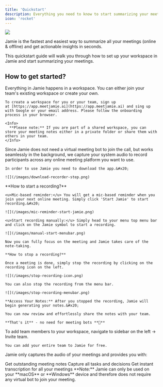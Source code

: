 ```yaml
---
title: 'Quickstart'
description: Everything you need to know to start summarizing your meetings with Jamie. This quickstart guide will walk you through how to set up your account and start summarize your meetings.
icon: 'rocket'
---
```


![](/images/quickstart-hero.png)

Jamie is the fastest and easiest way to summarize all your meetings (online & offline) and get actionable insights in seconds.

This quickstart guide will walk you through how to set up your workspace in Jamie and start summarizing your meetings.

## How to get started?

<AccordionGroup>
  <Accordion title="Create your workspace" defaultOpen={false} icon="seedling">
    Everything in Jamie happens in a workspace. You can either join your team's existing workspace or create your own.&#x20;

    To create a workspace for you or your team, sign up at [https://app.meetjamie.ai](https://app.meetjamie.ai) and sing up with Google or your email address. Please follow the onboarding process in your browser.

    <Info>
      **Please note:** If you are part of a shared workspace, you can store your meeting notes either in a private folder or share them with others in your team.
    </Info>
  </Accordion>

  <Accordion title="Download Recorder" defaultOpen={false} icon="download">
    Since Jamie does not need a virtual meeting bot to join the call, but works seamlessly in the background, we capture your system audio to record participants across any online meeting platform you want to use.&#x20;

    In order to use Jamie you need to download the app.&#x20;

    ![](/images/download-recorder-step.png)
  </Accordion>

  <Accordion title="Summarize your first meeting" defaultOpen={false} icon="chalkboard-user">
    **How to start a recording?**&#x20;

    <u>Mic-based reminder:</u> You will get a mic-based reminder when you join your next online meeting. Simply click 'Start Jamie' to start recording.&#x20;

    ![](/images/mic-reminder-start-jamie.png)

    <u>Start recording manually:</u> Simply head to your menu top menu bar and click on the Jamie symbol to start a recording.

    ![](/images/manual-start-menubar.png)

    Now you can fully focus on the meeting and Jamie takes care of the note-taking.

    **How to stop a recording?**

    Once a meeting is done, simply stop the recording by clicking on the recording icon on the left.

    ![](/images/stop-recording-icon.png)

    You can also stop the recording from the menu bar.

    ![](/images/stop-recording-menubar.png)

    **Access Your Notes:** After you stopped the recording, Jamie will begin generating your notes.&#x20;

    You can now review and effortlessly share the notes with your team.

    **That's it** - no need for meeting bots **🎉**
  </Accordion>

  <Accordion title="Invite your team" defaultOpen={false} icon="user-plus">
    To add team members to your workspace, navigate to sidebar on the left → Invite team.&#x20;

    You can add your entire team to Jamie for free.
  </Accordion>
</AccordionGroup>

Jamie only captures the audio of your meetings and provides you with:

<CardGroup cols={3}>
  <Card title="Meeting Notes" icon="pen-to-square">
    Get outstanding meeting notes
  </Card>

  <Card title="Action Items" icon="check">
    Capture all tasks and decisions
  </Card>

  <Card title="Transcript" icon="Text">
    Get instant transcription for all your meetings
  </Card>
</CardGroup>

<Info>
  **Note:** Jamie can only be used on your **macOS** or **Windows** device and therefore does not require any virtual bot to join your meeting.
</Info>